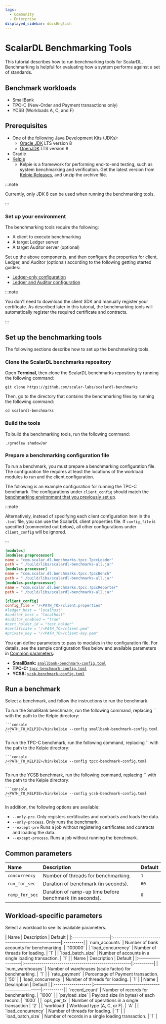 ```yaml
---
tags:
  - Community
  - Enterprise
displayed_sidebar: docsEnglish
---
```


# ScalarDL Benchmarking Tools


This tutorial describes how to run benchmarking tools for ScalarDL. Benchmarking is helpful for evaluating how a system performs against a set of standards.

## Benchmark workloads

- SmallBank
- TPC-C (New-Order and Payment transactions only)
- YCSB (Workloads A, C, and F)

## Prerequisites

- One of the following Java Development Kits (JDKs):
  - [Oracle JDK](https://www.oracle.com/java/technologies/downloads/) LTS version 8
  - [OpenJDK](https://openjdk.org/install/) LTS version 8
- Gradle
- [Kelpie](https://github.com/scalar-labs/kelpie)
  - Kelpie is a framework for performing end-to-end testing, such as system benchmarking and verification. Get the latest version from [Kelpie Releases](https://github.com/scalar-labs/kelpie/releases), and unzip the archive file.

:::note

Currently, only JDK 8 can be used when running the benchmarking tools.

:::

### Set up your environment

The benchmarking tools require the following:

- A client to execute benchmarking
- A target Ledger server
- A target Auditor server (optional)

Set up the above components, and then configure the properties for client, Ledger, and Auditor (optional) according to the following getting started guides:

- [Ledger-only configuration](../getting-started.mdx)
- [Ledger and Auditor configuration](../getting-started-auditor.mdx)

:::note

You don't need to download the client SDK and manually register your certificate. As described later in this tutorial, the benchmarking tools will automatically register the required certificate and contracts.

:::

## Set up the benchmarking tools

The following sections describe how to set up the benchmarking tools.

### Clone the ScalarDL benchmarks repository

Open **Terminal**, then clone the ScalarDL benchmarks repository by running the following command:

```console
git clone https://github.com/scalar-labs/scalardl-benchmarks
```

Then, go to the directory that contains the benchmarking files by running the following command:

```console
cd scalardl-benchmarks
```

### Build the tools

To build the benchmarking tools, run the following command:

```console
./gradlew shadowJar
```

### Prepare a benchmarking configuration file

To run a benchmark, you must prepare a benchmarking configuration file. The configuration file requires at least the locations of the workload modules to run and the client configuration.

The following is an example configuration for running the TPC-C benchmark. The configurations under `client_config` should match the [benchmarking environment that you previously set up](#set-up-your-environment).

:::note

Alternatively, instead of specifying each client configuration item in the `.toml` file, you can use the ScalarDL client properties file. If `config_file` is specified (commented out below), all other configurations under `client_config` will be ignored.

:::

```toml
[modules]
[modules.preprocessor]
name = "com.scalar.dl.benchmarks.tpcc.TpccLoader"
path = "./build/libs/scalardl-benchmarks-all.jar"
[modules.processor]
name = "com.scalar.dl.benchmarks.tpcc.TpccBench"
path = "./build/libs/scalardl-benchmarks-all.jar"
[modules.postprocessor]
name = "com.scalar.dl.benchmarks.tpcc.TpccReporter"
path = "./build/libs/scalardl-benchmarks-all.jar"

[client_config]
config_file = "/<PATH_TO>/client.properties"
#ledger_host = "localhost"
#auditor_host = "localhost"
#auditor_enabled = "true"
#cert_holder_id = "test_holder"
#certificate = "/<PATH_TO>/client.pem"
#private_key = "/<PATH_TO>/client-key.pem"
```

You can define parameters to pass to modules in the configuration file. For details, see the sample configuration files below and available parameters in [Common parameters](#common-parameters):

- **SmallBank:** [`smallbank-benchmark-config.toml`](https://github.com/scalar-labs/scalardl-benchmarks/blob/master/smallbank-benchmark-config.toml)
- **TPC-C:** [`tpcc-benchmark-config.toml`](https://github.com/scalar-labs/scalardl-benchmarks/blob/master/tpcc-benchmark-config.toml)
- **YCSB:** [`ycsb-benchmark-config.toml`](https://github.com/scalar-labs/scalardl-benchmarks/blob/master/ycsb-benchmark-config.toml)

## Run a benchmark

Select a benchmark, and follow the instructions to run the benchmark.

<Tabs groupId="benchmarks" queryString>
  <TabItem value="SmallBank" label="SmallBank" default>
    To run the SmallBank benchmark, run the following command, replacing `<PATH_TO_KELPIE>` with the path to the Kelpie directory:

    ```console
    /<PATH_TO_KELPIE>/bin/kelpie --config smallbank-benchmark-config.toml
    ```
  </TabItem>
  <TabItem value="TPC-C" label="TPC-C">
    To run the TPC-C benchmark, run the following command, replacing `<PATH_TO_KELPIE>` with the path to the Kelpie directory:

    ```console
    /<PATH_TO_KELPIE>/bin/kelpie --config tpcc-benchmark-config.toml
    ```
  </TabItem>
  <TabItem value="YCSB" label="YCSB">
    To run the YCSB benchmark, run the following command, replacing `<PATH_TO_KELPIE>` with the path to the Kelpie directory:

    ```console
    /<PATH_TO_KELPIE>/bin/kelpie --config ycsb-benchmark-config.toml
    ```
  </TabItem>
</Tabs>

In addition, the following options are available:

- `--only-pre`. Only registers certificates and contracts and loads the data.
- `--only-process`. Only runs the benchmark.
- `--except-pre` Runs a job without registering certificates and contracts and loading the data.
- `--except-process`. Runs a job without running the benchmark.

## Common parameters

| Name           | Description                                             | Default   |
|:---------------|:--------------------------------------------------------|:----------|
| `concurrency`  | Number of threads for benchmarking.                     | `1`       |
| `run_for_sec`  | Duration of benchmark (in seconds).                     | `60`      |
| `ramp_for_sec` | Duration of ramp-up time before benchmark (in seconds). | `0`       |

## Workload-specific parameters

Select a workload to see its available parameters.

<Tabs groupId="benchmarks" queryString>
  <TabItem value="SmallBank" label="SmallBank" default>
    | Name               | Description                                         | Default   |
    |:-------------------|:----------------------------------------------------|:----------|
    | `num_accounts`     | Number of bank accounts for benchmarking.           | `100000`  |
    | `load_concurrency` | Number of threads for loading.                      | `1`       |
    | `load_batch_size`  | Number of accounts in a single loading transaction. | `1`       |
  </TabItem>
  <TabItem value="TPC-C" label="TPC-C">
    | Name               | Description                                           | Default   |
    |:-------------------|:------------------------------------------------------|:----------|
    | `num_warehouses`   | Number of warehouses (scale factor) for benchmarking. | `1`       |
    | `rate_payment`     | Percentage of Payment transaction.                    | `50`      |
    | `load_concurrency` | Number of threads for loading.                        | `1`       |
  </TabItem>
  <TabItem value="YCSB" label="YCSB">
    | Name               | Description                                        | Default   |
    |:-------------------|:---------------------------------------------------|:----------|
    | `record_count`     | Number of records for benchmarking.                | `1000`    |
    | `payload_size`     | Payload size (in bytes) of each record.            | `1000`    |
    | `ops_per_tx`       | Number of operations in a single transaction       | `2`       |
    | `workload`         | Workload type (A, C, or F).                        | `A`       |
    | `load_concurrency` | Number of threads for loading.                     | `1`       |
    | `load_batch_size`  | Number of records in a single loading transaction. | `1`       |
  </TabItem>
</Tabs>
